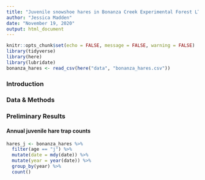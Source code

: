 ```yaml
---
title: "Juvenile snowshoe hares in Bonanza Creek Experimental Forest LTER"
author: "Jessica Madden"
date: "November 19, 2020"
output: html_document
---
```


```r
knitr::opts_chunk$set(echo = FALSE, message = FALSE, warning = FALSE)
library(tidyverse)
library(here)
library(lubridate)
bonanza_hares <- read_csv(here("data", "bonanza_hares.csv"))
```

### Introduction


### Data & Methods


### Preliminary Results

#### Annual juvenile hare trap counts

```r
hares_j <- bonanza_hares %>% 
  filter(age == "j") %>% 
  mutate(date = mdy(date)) %>% 
  mutate(year = year(date)) %>% 
  group_by(year) %>% 
  count()
```

